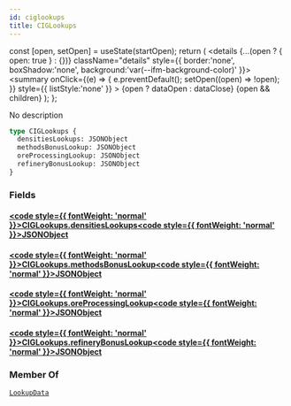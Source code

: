 ```yaml
---
id: ciglookups
title: CIGLookups
---
```









  const [open, setOpen] = useState(startOpen);
  return (
    <details {...(open ? { open: true } : {})} className="details" style={{ border:'none', boxShadow:'none', background:'var(--ifm-background-color)' }}>
      <summary
        onClick={(e) => {
          e.preventDefault();
          setOpen((open) => !open);
        }}
        style={{ listStyle:'none' }}
      >
      {open ? dataOpen : dataClose}
      </summary>
      {open && children}
    </details>
  );
};








No description


```graphql
type CIGLookups {
  densitiesLookups: JSONObject
  methodsBonusLookup: JSONObject
  oreProcessingLookup: JSONObject
  refineryBonusLookup: JSONObject
}
```




### Fields

#### [<code style={{ fontWeight: 'normal' }}>CIGLookups.<b>densitiesLookups</b></code>](#)<Bullet />[<code style={{ fontWeight: 'normal' }}><b>JSONObject</b></code>](/api/types/scalars/jsonobject.mdx) <Badge class="badge badge--secondary " text="scalar"/> 



#### [<code style={{ fontWeight: 'normal' }}>CIGLookups.<b>methodsBonusLookup</b></code>](#)<Bullet />[<code style={{ fontWeight: 'normal' }}><b>JSONObject</b></code>](/api/types/scalars/jsonobject.mdx) <Badge class="badge badge--secondary " text="scalar"/> 



#### [<code style={{ fontWeight: 'normal' }}>CIGLookups.<b>oreProcessingLookup</b></code>](#)<Bullet />[<code style={{ fontWeight: 'normal' }}><b>JSONObject</b></code>](/api/types/scalars/jsonobject.mdx) <Badge class="badge badge--secondary " text="scalar"/> 



#### [<code style={{ fontWeight: 'normal' }}>CIGLookups.<b>refineryBonusLookup</b></code>](#)<Bullet />[<code style={{ fontWeight: 'normal' }}><b>JSONObject</b></code>](/api/types/scalars/jsonobject.mdx) <Badge class="badge badge--secondary " text="scalar"/> 







### Member Of

[`LookupData`](/api/types/objects/lookup-data.mdx)  <Badge class="badge badge--secondary badge--relation" text="object"/>